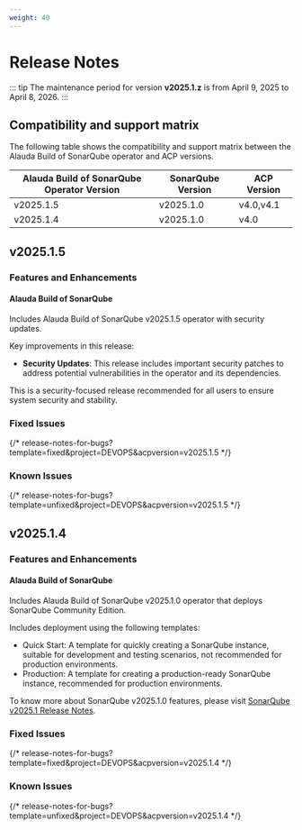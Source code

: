 ```yaml
---
weight: 40
---
```


# Release Notes

::: tip
The maintenance period for version **v2025.1.z** is from April 9, 2025 to April 8, 2026.
:::

## Compatibility and support matrix

The following table shows the compatibility and support matrix between the Alauda Build of SonarQube operator and ACP versions.

| Alauda Build of SonarQube Operator Version | SonarQube Version |  ACP Version |
| --------------------------------- | --------------- | --------------- |
| v2025.1.5                        | v2025.1.0         | v4.0,v4.1 |
| v2025.1.4                        | v2025.1.0         | v4.0 |

## v2025.1.5

### Features and Enhancements

#### Alauda Build of SonarQube

Includes Alauda Build of SonarQube v2025.1.5 operator with security updates.

Key improvements in this release:

- **Security Updates**: This release includes important security patches to address potential vulnerabilities in the operator and its dependencies.

This is a security-focused release recommended for all users to ensure system security and stability.

### Fixed Issues


{/* release-notes-for-bugs?template=fixed&project=DEVOPS&acpversion=v2025.1.5 */}


### Known Issues

{/* release-notes-for-bugs?template=unfixed&project=DEVOPS&acpversion=v2025.1.5 */}

## v2025.1.4

### Features and Enhancements

#### Alauda Build of SonarQube

Includes Alauda Build of SonarQube v2025.1.0 operator that deploys SonarQube Community Edition.

Includes deployment using the following templates:

- Quick Start: A template for quickly creating a SonarQube instance, suitable for development and testing scenarios, not recommended for production environments.
- Production: A template for creating a production-ready SonarQube instance, recommended for production environments.


To know more about SonarQube v2025.1.0 features, please visit [SonarQube v2025.1 Release Notes](https://docs.sonarsource.com/sonarqube-server/2025.1/server-upgrade-and-maintenance/release-notes-and-notices/release-notes/#sonarqube-2025.1-release-notes).

### Fixed Issues


{/* release-notes-for-bugs?template=fixed&project=DEVOPS&acpversion=v2025.1.4 */}


### Known Issues

{/* release-notes-for-bugs?template=unfixed&project=DEVOPS&acpversion=v2025.1.4 */}
